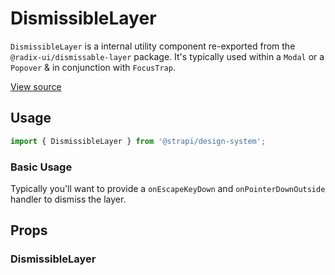 

<Meta of={DismissibleLayerStories} />

# DismissibleLayer

`DismissibleLayer` is a internal utility component re-exported from the `@radix-ui/dismissable-layer` package. It's
typically used within a `Modal` or a `Popover` & in conjunction with `FocusTrap`.

[View source](https://github.com/strapi/design-system/tree/main/packages/strapi-design-system/src/DismissibleLayer)

## Usage

```js
import { DismissibleLayer } from '@strapi/design-system';
```

### Basic Usage

Typically you'll want to provide a `onEscapeKeyDown` and `onPointerDownOutside` handler to dismiss the layer.

<Canvas of={DismissibleLayerStories.Base} />

## Props

### DismissibleLayer

<ArgsTable of={DismissibleLayer} />
